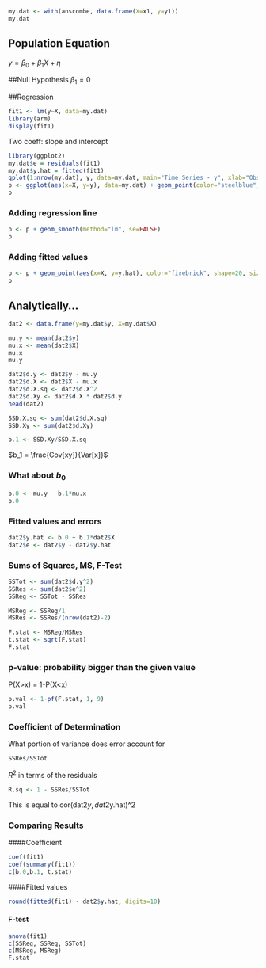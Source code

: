 
```{r}
my.dat <- with(anscombe, data.frame(X=x1, y=y1))
my.dat
```

## Population Equation
$y = \beta_0 + \beta_1 X + \eta$


##Null Hypothesis
$\beta_1 = 0$


##Regression
```{r}
fit1 <- lm(y~X, data=my.dat)
library(arm)
display(fit1) 

```
Two coeff: slope and intercept

```{r}
library(ggplot2)
my.dat$e = residuals(fit1)
my.dat$y.hat = fitted(fit1)
qplot(1:nrow(my.dat), y, data=my.dat, main="Time Series - y", xlab="Obs #", ylab="Values")
p <- ggplot(aes(x=X, y=y), data=my.dat) + geom_point(color="steelblue", size=5)
p
```

### Adding regression line
```{r}
p <- p + geom_smooth(method="lm", se=FALSE)
p
```

### Adding fitted values
```{r}
p <- p + geom_point(aes(x=X, y=y.hat), color="firebrick", shape=20, size=5)
p
```

## Analytically...

```{r}
dat2 <- data.frame(y=my.dat$y, X=my.dat$X)

mu.y <- mean(dat2$y)
mu.x <- mean(dat2$X)
mu.x
mu.y

dat2$d.y <- dat2$y - mu.y
dat2$d.X <- dat2$X - mu.x
dat2$d.X.sq <- dat2$d.X^2
dat2$d.Xy <- dat2$d.X * dat2$d.y
head(dat2)

SSD.X.sq <- sum(dat2$d.X.sq)
SSD.Xy <- sum(dat2$d.Xy)

b.1 <- SSD.Xy/SSD.X.sq

```
$b_1 = \frac{Cov[xy]}{Var[x]}$

### What about $b_0$

```{r}
b.0 <- mu.y - b.1*mu.x
b.0

```

### Fitted values and errors

```{r}

dat2$y.hat <- b.0 + b.1*dat2$X
dat2$e <- dat2$y - dat2$y.hat
```

### Sums of Squares, MS, F-Test

```{r}
SSTot <- sum(dat2$d.y^2)
SSRes <- sum(dat2$e^2)
SSReg <- SSTot - SSRes

MSReg <- SSReg/1
MSRes <- SSRes/(nrow(dat2)-2)

F.stat <- MSReg/MSRes
t.stat <- sqrt(F.stat)
F.stat

```

### p-value: probability bigger than the given value
P(X>x) = 1-P(X<x)

```{r}
p.val <- 1-pf(F.stat, 1, 9)
p.val
```


### Coefficient of Determination
What portion of variance does error account for

```{r}
SSRes/SSTot
```
$R^2$ in terms of the residuals
```{r}
R.sq <- 1 - SSRes/SSTot
```
This is equal to cor(dat2$y, dat2$y.hat)^2

### Comparing Results
####Coefficient

```{r}
coef(fit1)
coef(summary(fit1))
c(b.0,b.1, t.stat)
```
####Fitted values
```{r}
round(fitted(fit1) - dat2$y.hat, digits=10)
```

#### F-test
```{r}
anova(fit1)
c(SSReg, SSReg, SSTot)
c(MSReg, MSReg)
F.stat
```






